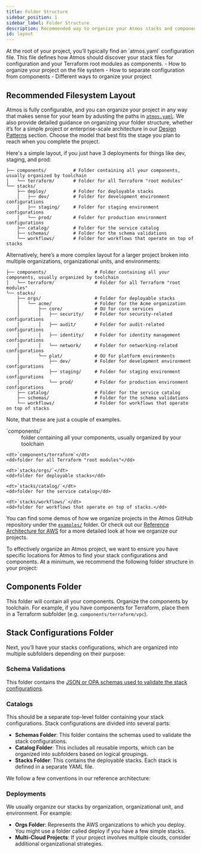 ```yaml
---
title: Folder Structure
sidebar_position: 1
sidebar_label: Folder Structure
description: Recommended way to organize your Atmos stacks and components
id: layout
---
```


<Intro>
At the root of your project, you’ll typically find an `atmos.yaml` configuration file. This file defines how Atmos should discover your stack files for configuration and your Terraform root modules as components.
</Intro>

<KeyPoints>
- How to organize your project on the file system
- How to separate configuration from components
- Different ways to organize your project
</KeyPoints>

## Recommended Filesystem Layout

Atmos is fully configurable, and you can organize your project in any way that makes sense for your team by adusting the paths in [`atmos.yaml`](/core-concepts/projects/configuration). We also provide detailed guidance on organizing your folder structure, whether it’s for a simple project or enterprise-scale architecture in our [Design Patterns](/design-patterns) section. Choose the model that best fits the stage you plan to reach when you complete the project.

Here's a simple layout, if you just have 3 deployments for things like dev, staging, and prod:
```plaintext
├── components/          # Folder containing all your components, usually organized by toolchain
│   └── terraform/       # Folder for all Terraform "root modules"
└── stacks/
    ├── deploy/          # Folder for deployable stacks
    │   ├── dev/         # Folder for development environment configurations
    │   ├── staging/     # Folder for staging environment configurations
    │   └── prod/        # Folder for production environment configurations
    ├── catalog/         # Folder for the service catalog
    ├── schemas/         # Folder for the schema validations
    └── workflows/       # Folder for workflows that operate on top of stacks
```

Alternatively, here’s a more complex layout for a larger project broken into multiple organizations, organizational units, and environments:

```plaintext
├── components/                  # Folder containing all your components, usually organized by toolchain
│   └── terraform/               # Folder for all Terraform "root modules"
└── stacks/
    ├── orgs/                    # Folder for deployable stacks
    │   └── acme/                # Folder for the Acme organization
    │       ├── core/            # OU for core services
    │       │   ├── security/    # Folder for security-related configurations
    │       │   ├── audit/       # Folder for audit-related configurations
    │       │   ├── identity/    # Folder for identity management configurations
    │       │   └── network/     # Folder for networking-related configurations
    │       └── plat/            # OU for platform environments
    │           ├── dev/         # Folder for development environment configurations
    │           ├── staging/     # Folder for staging environment configurations
    │           └── prod/        # Folder for production environment configurations
    ├── catalog/                 # Folder for the service catalog
    ├── schemas/                 # Folder for the schema validations
    └── workflows/               # Folder for workflows that operate on top of stacks
```

Note, that these are just a couple of examples.

<dl>
    <dt>`components/`</dt>
    <dd>folder containing all your components, usually organized by your toolchain</dd>

    <dt>`components/terraform`</dt>
    <dd>folder for all Terraform "root modules"</dd>

    <dt>`stacks/orgs/`</dt>
    <dd>folder for deployable stacks</dd>

    <dt>`stacks/catalog/`</dt>
    <dd>folder for the service catalog</dd>

    <dt>`stacks/workflows/`</dt>
    <dd>folder for workflows that operate on top of stacks.</dd>
</dl>

You can find some demos of how we organize projects in the Atmos GitHub repository under the [`examples/`](https://github.com/cloudposse/atmos/tree/main/examples) folder. Or check out our [Reference Architecture for AWS](https://docs.cloudposse.com/learn) for a more detailed look at how we organize our projects.

To effectively organize an Atmos project, we want to ensure you have specific locations for Atmos to find your stack configurations and components. At a minimum, we recommend the following folder structure in your project:

## Components Folder

This folder will contain all your components. Organize the components by toolchain. For example, if you have components for Terraform, place them in a Terraform subfolder (e.g. `components/terraform/vpc`).

## Stack Configurations Folder

Next, you’ll have your stacks configurations, which are organized into multiple subfolders depending on their purpose:

### Schema Validations

This folder contains the [JSON or OPA schemas used to validate the stack configurations](/core-concepts/validate).

### Catalogs

This should be a separate top-level folder containing your stack configurations. Stack configurations are divided into several parts:
- **Schemas Folder**: This folder contains the schemas used to validate the stack configurations.
- **Catalog Folder**: This includes all reusable imports, which can be organized into subfolders based on logical groupings.
- **Stacks Folder**: This contains the deployable stacks. Each stack is defined in a separate YAML file.

We follow a few conventions in our reference architecture:

### Deployments

We usually organize our stacks by organization, organizational unit, and environment. For example:

- **Orgs Folder**: Represents the AWS organizations to which you deploy. You might use a folder called deploy if you have a few simple stacks.
- **Multi-Cloud Projects**: If your project involves multiple clouds, consider additional organizational strategies.


